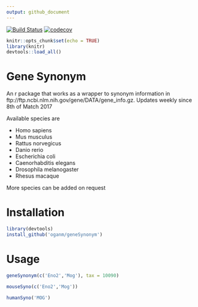 ```yaml
---
output: github_document
---
```

[![Build Status](https://travis-ci.org/oganm/geneSynonym.svg?branch=master)](https://travis-ci.org/oganm/geneSynonym) [![codecov](https://codecov.io/gh/oganm/geneSynonym/branch/master/graph/badge.svg)](https://codecov.io/gh/oganm/geneSynonym)

```r
knitr::opts_chunk$set(echo = TRUE)
library(knitr)
devtools::load_all()
```
# Gene Synonym
An r package that works as a wrapper to synonym information in ftp://ftp.ncbi.nlm.nih.gov/gene/DATA/gene_info.gz. Updates weekly since 8th of Match 2017

Available species are

* Homo sapiens
* Mus musculus
* Rattus norvegicus
* Danio rerio
* Escherichia coli
* Caenorhabditis elegans
* Drosophila melanogaster
* Rhesus macaque

More species can be added on request

Installation
============
```r
library(devtools)
install_github('oganm/geneSynonym')
```

Usage
===========
```r
geneSynonym(c('Eno2','Mog'), tax = 10090)

mouseSyno(c('Eno2','Mog'))

humanSyno('MOG')
```
